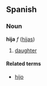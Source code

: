 ==Spanish==
===Noun===
'''hija''' ''f'' ([[hijas]])

# [[daughter]]

====Related terms====
*[[hijo]]